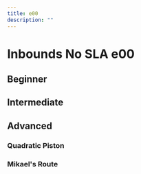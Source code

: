 ```yaml
---
title: e00
description: ""
---
```


# Inbounds No SLA e00

## Beginner
<YouTube url="https://youtu.be/QR3saaE-pTo"/>

## Intermediate
<YoutTube url="https://youtu.be/LyygkRe6yl8"/>

## Advanced

### Quadratic Piston

<YouTube url="https://www.youtube.com/watch?v=phvTNfeFXPU"/>

### Mikael's Route

<YouTube url="https://youtu.be/n5usLjjxIv8"/>